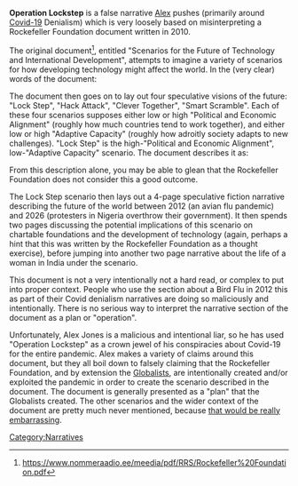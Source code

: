 '''Operation Lockstep''' is a false narrative [[Alex Jones|Alex]] pushes (primarily around [[Covid-19]] Denialism) which is very loosely based on misinterpreting a Rockefeller Foundation document written in 2010.

The original document<ref>https://www.nommeraadio.ee/meedia/pdf/RRS/Rockefeller%20Foundation.pdf</ref>, entitled "Scenarios for the Future of Technology and International Development", attempts to imagine a variety of scenarios for how developing technology might affect the world. In the (very clear) words of the document:

{{Quote|text=The goal of this project was not to affirm what
is already known and knowable about what
is happening right now at the intersections of
technology and development. Rather, it was to
explore the many ways in which technology
and development could co-evolve—could both
push and inhibit each other—in the future, and
then to begin to examine what those possible
alternative paths may imply for the world’s
poor and vulnerable populations. Such an
exercise required project participants to push
their thinking far beyond the status quo, into
uncharted territory}}

The document then goes on to lay out four speculative visions of the future: "Lock Step", "Hack Attack", "Clever Together", "Smart Scramble". Each of these four scenarios supposes either low or high "Political and Economic Alignment" (roughly how much countries tend to work together), and either low or high "Adaptive Capacity" (roughly how adroitly society adapts to new challenges). "Lock Step" is the high-"Political and Economic Alignment", low-"Adaptive Capacity" scenario. The document describes it as:

{{Quote|text=A world of tighter top-down government control and more authoritarian [l]eadership, with limited innovation and growing citizen pushback (sic)}}From this description alone, you may be able to glean that the Rockefeller Foundation does not consider this a good outcome.

The Lock Step scenario then lays out a 4-page speculative fiction narrative describing the future of the world between 2012  (an avian flu pandemic) and 2026 (protesters in Nigeria overthrow their government). It then spends two pages discussing the potential implications of this scenario on chartable foundations and the development of technology (again, perhaps a hint that this was written by the Rockefeller Foundation as a thought exercise), before jumping into another two page narrative about the life of a woman in India under the scenario.

This document is not a very intentionally not a hard read, or complex to put into proper context. People who use the section about a Bird Flu in 2012 this as part of their Covid denialism narratives are doing so maliciously and intentionally. There is no serious way to interpret the narrative section of the document as a plan or "operation".

Unfortunately, Alex Jones is a malicious and intentional liar, so he has used "Operation Lockstep" as a crown jewel of his conspiracies about Covid-19 for the entire pandemic. Alex makes a variety of claims around this document, but they all boil down to falsely claiming that the Rockefeller Foundation, and by extension the [[Globalists]], are intentionally created and/or exploited the pandemic in order to create the scenario described in the document. The document is generally presented as a "plan" that the Globalists created. The other scenarios and the wider context of the document are pretty much never mentioned, because [[497: Third Try's A Charm|that would be really embarrassing]].<references />
[[Category:Narratives]]

